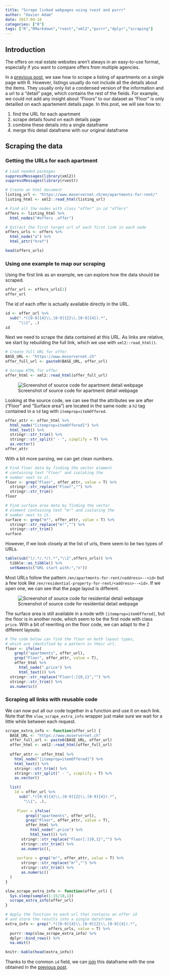 ```yaml
---
title: "Scrape linked webpages using rvest and purrr"
author: "Xavier Adam"
date: 2017-04-16
categories: ["R"]
tags: ["R","RMarkdown","rvest","xml2","purrr","dplyr","scraping"]
---    
```


## Introduction
The offers on real estate websites aren't always in an easy-to-use format, especially if you want to compare offers from multiple agencies.

In a [previous post](https://xvrdm.github.io/2017/03/31/scrape-a-list-of-rental-offers-using-rvest-and-purrr/), we saw how to scrape a listing of apartments on a single page with R. However, listings usually do not include all the details about the items. They usually only list a condensed version of the information and a url to a "detail" page, which contains the rest of the fields. For example, we could not add any insight about "Floors" to our dataset as "Floor" is only detailled on each apartement details page. In this post, we will see how to:

1. find the URL for each apartment
2. scrape details found on each details page
3. combine these details into a single dataframe
4. merge this detail dataframe with our original dataframe

## Scraping the data

### Getting the URLs for each apartment
```r
# Load needed packages
suppressMessages(library(xml2))
suppressMessages(library(rvest))
```
```r
# Create an html document
listing_url <- "https://www.moservernet.ch/en/apartments-for-rent/"
listing_html <- xml2::read_html(listing_url)

# Find all the nodes with class "offer" in id "offers"
offers <- listing_html %>%
  html_nodes("#offers .offer")

# Extract the first target url of each first link in each node
offers_urls <- offers %>%
  html_node("a") %>%
  html_attr("href")

head(offers_urls)
```

### Using one example to map our scraping
Using the first link as an example, we can explore how the data should be scraped. 

```r
offer_url <- offers_urls[1]
offer_url
```

The id of each offer is actually available directly in the URL.

```r
id <- offer_url %>%
  sub(".*([0-9]{4}\\.[0-9]{2}\\.[0-9]{4}).*",
      "\\1", .)
id
```

Next we need to scrape the data contained at this URL. As links are relative, we start by rebuilding the full link, which we use with `xml2::read_html()`.

```r
# Create full URL for offer
BASE_URL <- "https://www.moservernet.ch"
offer_full_url <- paste0(BASE_URL, offer_url)

# Scrape HTML for offer
offer_html <- xml2::read_html(offer_full_url)
```

![Screenshot of source code for apartment detail webpage](/img/1704161-scrsh-msrvrn-apartment-source.png)

Looking at the source code, we can see that the attributes we are after ("Floor" and "Surface area") are located in the same node: a `h2` tag contained in a `td` tag with `itemprop=itemOffered`.

```r
offer_attr <- offer_html %>%
  html_node("[itemprop=itemOffered]") %>%
  html_text() %>%
  stringr::str_trim() %>%
  stringr::str_split(" - ", simplify = T) %>%
  as.vector()
offer_attr
```

With a bit more parsing, we can get clean numbers.

```r
# Find floor data by finding the vector element
# containing text "Floor" and isolating the
# number next to it.
floor <- grep("Floor", offer_attr, value = T) %>%
  stringr::str_replace("Floor","") %>%
  stringr::str_trim()
floor
```
```r
# Find surface area data by finding the vector 
# element containing text "m²" and isolating the
# number next to it.
surface <- grep("m²", offer_attr, value = T) %>%
  stringr::str_replace("m²","") %>%
  stringr::str_trim()
surface
```

However, if we look closely at the list of urls, there seem to be two types of URLs.

```r
table(sub("(/.*/.*/).*","\\1",offers_urls)) %>%
  tibble::as_tibble() %>%
  setNames(c("URL start with:","n")) 
```

Most URLs follow the pattern `/en/apartments-for-rent/<address>--<id>` but a few look like  `/en/residential-property-for-rent/<address>--<id>`. If we open one, we can see that the page layout is different.

![Screenshot of source code for residential detail webpage](/img/1704161-scrsh-msrvrn-property-source.png)

The surface area is still available in a node with `[itemprop=itemOffered]`, but the floor is in another node, which seem to be the first node with class `price`. With a bit of rewriting on the floor code, we can adapt to the 2 different layouts:

```r
# The code below can find the floor on both layout types,
# which are identified by a pattern in their url.
floor <- ifelse(
    grepl("apartments", offer_url),
    grep("Floor", offer_attr, value = T),
    offer_html %>% 
      html_node(".price") %>%
      html_text()) %>%
  stringr::str_replace("Floor[:]{0,1}","") %>%
  stringr::str_trim() %>%
  as.numeric()
```

### Scraping all links with reusable code
We can now put all our code together in a function and use it on each link. Note that the `slow_scrape_extra_info` wrapper just make sure we wait for a little while between each request.

```r
scrape_extra_info <- function(offer_url) {
  BASE_URL <- "https://www.moservernet.ch"
  offer_full_url <- paste0(BASE_URL, offer_url)
  offer_html <- xml2::read_html(offer_full_url)
  
  offer_attr <- offer_html %>%
    html_node("[itemprop=itemOffered]") %>%
    html_text() %>%
    stringr::str_trim() %>%
    stringr::str_split(" - ", simplify = T) %>%
    as.vector()

  list(
    id = offer_url %>%
      sub(".*([0-9]{4}\\.[0-9]{2}\\.[0-9]{4}).*",
        "\\1", .),
    
     floor = ifelse(
         grepl("apartments", offer_url),
         grep("Floor", offer_attr, value = T),
         offer_html %>% 
           html_node(".price") %>%
           html_text()) %>%
       stringr::str_replace("Floor[:]{0,1}","") %>%
       stringr::str_trim() %>%
       as.numeric(),
  
     surface = grep("m²", offer_attr, value = T) %>%
       stringr::str_replace("m²","") %>%
       stringr::str_trim() %>%
       as.numeric()
  )
}

slow_scrape_extra_info <- function(offer_url) {
  Sys.sleep(sample(1:15/10,1))
  scrape_extra_info(offer_url)
}

# Apply the function to each url that contains an offer id
# and store the results into a single dataframe
extra_info <- grep(".*([0-9]{4}\\.[0-9]{2}\\.[0-9]{4}).*",
                   offers_urls, value = T) %>%
  purrr::map(slow_scrape_extra_info) %>%
  dplyr::bind_rows() %>%
  na.omit()

knitr::kable(head(extra_info))
```

Thanks to the common `id` field, we can [join](http://dplyr.tidyverse.org/reference/join.html) this dataframe with the one obtained in the [previous post](https://xvrdm.github.io/2017/03/31/scrape-a-list-of-rental-offers-using-rvest-and-purrr/).